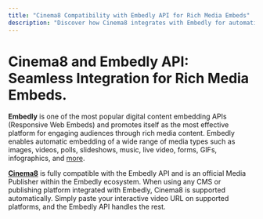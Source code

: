 ```yaml
---
title: "Cinema8 Compatibility with Embedly API for Rich Media Embeds"
description: "Discover how Cinema8 integrates with Embedly for automatic embedding of interactive video via responsive media previews. Visit Cinema8. "
---
```


# Cinema8 and Embedly API: Seamless Integration for Rich Media Embeds.

**Embedly** is one of the most popular digital content embedding APIs (Responsive Web Embeds) and promotes itself as the most effective platform for engaging audiences through rich media content. Embedly enables automatic embedding of a wide range of media types such as images, videos, polls, slideshows, music, live video, forms, GIFs, infographics, and [more](https://embed.ly/providers).

[**Cinema8**](https://embed.ly/provider/cinema8) is fully compatible with the Embedly API and is an official Media Publisher within the Embedly ecosystem. When using any CMS or publishing platform integrated with Embedly, Cinema8 is supported automatically. Simply paste your interactive video URL on supported platforms, and the Embedly API handles the rest.
